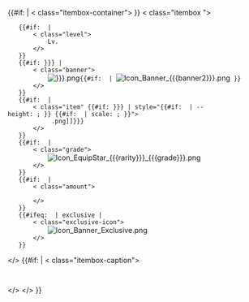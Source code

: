 <noinclude>{{Item|Liberator|type=Weapon|rarity=Epic|grade=5|level=92|banner1=ExWeapon|banner2=Collection|caption=[[Liberator]]}}</noinclude>

<includeonly>
{{#if: {{{caption|}}} |
<{{{scope|div}}} class="itembox-container">
}}
<{{{scope|div}}} class="itembox {{{rarity|general}}}">
	{{#if: {{{level|}}} |
		<{{{scope|div}}} class="level">
			<span class="level-text">Lv.</span><span class="level-number">{{{level}}}</span>
		</{{{scope|div}}}>
	}}
	{{#if: {{{banner|{{{banner1|}}}}}} |
		<{{{scope|div}}} class="banner">
			[[File:Icon Banner {{{banner1|{{{banner}}}}}}.png]]{{#if: {{{banner2|}}} | [[File:Icon Banner {{{banner2}}}.png]] }}
		</{{{scope|div}}}>
	}}
	{{#if: {{{1|{{{file|}}} |
		<{{{scope|div}}} class="item" {{#if: {{{item-height|{{{item-scale|}}}}}} | style="{{#if: {{{item-height|}}} | --height: {{{item-height}}}; }} {{#if: {{{item-scale|}}} | scale: {{{item-scale}}}; }}">
			{{{file|[[File:{{{type|}}} {{{1|}}}.png]]}}}
		</{{{scope|div}}}>
	}}
	{{#if: {{{grade|}}} |
		<{{{scope|div}}} class="grade">
			[[File:Icon EquipStar {{{rarity}}} {{{grade}}}.png]]
		</{{{scope|div}}}>
	}}
	{{#if: {{{amount|}}} |
		<{{{scope|div}}} class="amount">
			{{{amount}}}
		</{{{scope|div}}}>
	}}
	{{#ifeq: {{{rarity}}} | exclusive |
		<{{{scope|div}}} class="exclusive-icon">
			[[File:Icon Banner Exclusive.png]]
		</{{{scope|div}}}>
	}}
</{{{scope|div}}}>
{{#if: {{{caption|}}} |
<{{{scope|div}}} class="itembox-caption">
	{{{caption}}}
</{{{scope|div}}}>
</{{{scope|div}}}>
}}
</includeonly>
